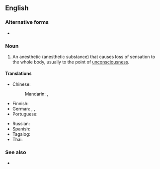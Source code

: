 ==English==

===Alternative forms===
* {{l|en|general anaesthetic}}

===Noun===
{{wikipedia}}
{{en-noun|~}}

# {{lb|en|medicine}} An anesthetic (anesthetic substance) that causes loss of sensation to the whole body, usually to the point of [[unconsciousness]].

====Translations====
{{trans-top|substance}}
* Chinese:
*: Mandarin: {{t+|cmn|全身麻醉|tr=quánshēn mázuì}}, {{t+|cmn|全麻|tr=quánmá}}
* Finnish: {{t|fi|yleispuudutusaine}}
* German: {{t+|de|Narkosemittel|n}}, {{t+|de|Narkotikum|n}} {{qualifier|technical}}, {{t|de|Allgemeinanästhetikum|n}} {{qualifier|technical}}
* Portuguese: {{t-needed|pt}}
{{trans-mid}}
* Russian: {{t-needed|ru}}
* Spanish: {{t|es|anestésico general|m}}
* Tagalog: {{t|tl|pangimay}}
* Thai: {{t+|th|ยาสลบ}}
{{trans-bottom}}

===See also===
* {{l|en|local anesthetic}}